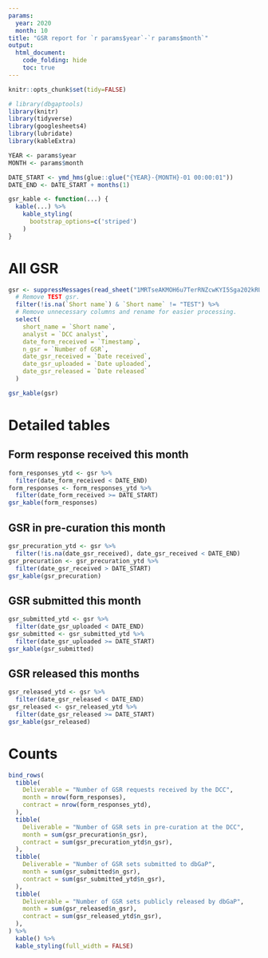 ```yaml
---
params:
  year: 2020
  month: 10
title: "GSR report for `r params$year`-`r params$month`"
output:
  html_document:
    code_folding: hide
    toc: true
---
```


```r
knitr::opts_chunk$set(tidy=FALSE)

# library(dbgaptools)
library(knitr)
library(tidyverse)
library(googlesheets4)
library(lubridate)
library(kableExtra)

YEAR <- params$year
MONTH <- params$month

DATE_START <- ymd_hms(glue::glue("{YEAR}-{MONTH}-01 00:00:01"))
DATE_END <- DATE_START + months(1)

gsr_kable <- function(...) {
  kable(...) %>%
    kable_styling(
      bootstrap_options=c('striped')
    )
}
```

# All GSR

```r
gsr <- suppressMessages(read_sheet("1MRTseAKMOH6u7TerRNZcwKYI5Sga202kRUnUCH4o6Z0")) %>%
  # Remove TEST gsr.
  filter(!is.na(`Short name`) & `Short name` != "TEST") %>%
  # Remove unnecessary columns and rename for easier processing.
  select(
    short_name = `Short name`,
    analyst = `DCC analyst`,
    date_form_received = `Timestamp`,
    n_gsr = `Number of GSR`,
    date_gsr_received = `Date received`,
    date_gsr_uploaded = `Date uploaded`,
    date_gsr_released = `Date released`
  )

gsr_kable(gsr)
```

# Detailed tables


## Form response received this month

```r
form_responses_ytd <- gsr %>%
  filter(date_form_received < DATE_END)
form_responses <- form_responses_ytd %>%
  filter(date_form_received >= DATE_START)
gsr_kable(form_responses)
```

## GSR in pre-curation this month

```r
gsr_precuration_ytd <- gsr %>%
  filter(!is.na(date_gsr_received), date_gsr_received < DATE_END)
gsr_precuration <- gsr_precuration_ytd %>%
  filter(date_gsr_received > DATE_START)
gsr_kable(gsr_precuration)
```

## GSR submitted this month

```r
gsr_submitted_ytd <- gsr %>%
  filter(date_gsr_uploaded < DATE_END)
gsr_submitted <- gsr_submitted_ytd %>%
  filter(date_gsr_uploaded >= DATE_START)
gsr_kable(gsr_submitted)
```

## GSR released this months

```r
gsr_released_ytd <- gsr %>%
  filter(date_gsr_released < DATE_END)
gsr_released <- gsr_released_ytd %>%
  filter(date_gsr_released >= DATE_START)
gsr_kable(gsr_released)
```

# Counts

```r
bind_rows(
  tibble(
    Deliverable = "Number of GSR requests received by the DCC",
    month = nrow(form_responses),
    contract = nrow(form_responses_ytd),
  ),
  tibble(
    Deliverable = "Number of GSR sets in pre-curation at the DCC",
    month = sum(gsr_precuration$n_gsr),
    contract = sum(gsr_precuration_ytd$n_gsr),
  ),
  tibble(
    Deliverable = "Number of GSR sets submitted to dbGaP",
    month = sum(gsr_submitted$n_gsr),
    contract = sum(gsr_submitted_ytd$n_gsr),
  ),
  tibble(
    Deliverable = "Number of GSR sets publicly released by dbGaP",
    month = sum(gsr_released$n_gsr),
    contract = sum(gsr_released_ytd$n_gsr),
  ),
) %>%
  kable() %>%
  kable_styling(full_width = FALSE)
```
